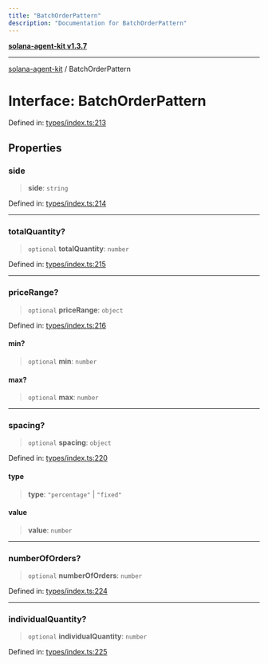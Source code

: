 ```yaml
---
title: "BatchOrderPattern"
description: "Documentation for BatchOrderPattern"
---
```


[**solana-agent-kit v1.3.7**](../README.md)

***

[solana-agent-kit](../README.md) / BatchOrderPattern

# Interface: BatchOrderPattern

Defined in: [types/index.ts:213](https://github.com/scriptscrypt/solana-agent-kit/blob/28121611ae2e5ee3f891044cd4631bfb441231fc/src/types/index.ts#L213)

## Properties

### side

> **side**: `string`

Defined in: [types/index.ts:214](https://github.com/scriptscrypt/solana-agent-kit/blob/28121611ae2e5ee3f891044cd4631bfb441231fc/src/types/index.ts#L214)

***

### totalQuantity?

> `optional` **totalQuantity**: `number`

Defined in: [types/index.ts:215](https://github.com/scriptscrypt/solana-agent-kit/blob/28121611ae2e5ee3f891044cd4631bfb441231fc/src/types/index.ts#L215)

***

### priceRange?

> `optional` **priceRange**: `object`

Defined in: [types/index.ts:216](https://github.com/scriptscrypt/solana-agent-kit/blob/28121611ae2e5ee3f891044cd4631bfb441231fc/src/types/index.ts#L216)

#### min?

> `optional` **min**: `number`

#### max?

> `optional` **max**: `number`

***

### spacing?

> `optional` **spacing**: `object`

Defined in: [types/index.ts:220](https://github.com/scriptscrypt/solana-agent-kit/blob/28121611ae2e5ee3f891044cd4631bfb441231fc/src/types/index.ts#L220)

#### type

> **type**: `"percentage"` \| `"fixed"`

#### value

> **value**: `number`

***

### numberOfOrders?

> `optional` **numberOfOrders**: `number`

Defined in: [types/index.ts:224](https://github.com/scriptscrypt/solana-agent-kit/blob/28121611ae2e5ee3f891044cd4631bfb441231fc/src/types/index.ts#L224)

***

### individualQuantity?

> `optional` **individualQuantity**: `number`

Defined in: [types/index.ts:225](https://github.com/scriptscrypt/solana-agent-kit/blob/28121611ae2e5ee3f891044cd4631bfb441231fc/src/types/index.ts#L225)
